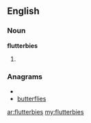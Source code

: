 ==English==

===Noun===
'''flutterbies'''

# {{plural of|[[flutterby]]}}

===Anagrams===
* {{alphagram|beefilrsttu}}
* [[butterflies#English|butterflies]]

[[ar:flutterbies]]
[[my:flutterbies]]